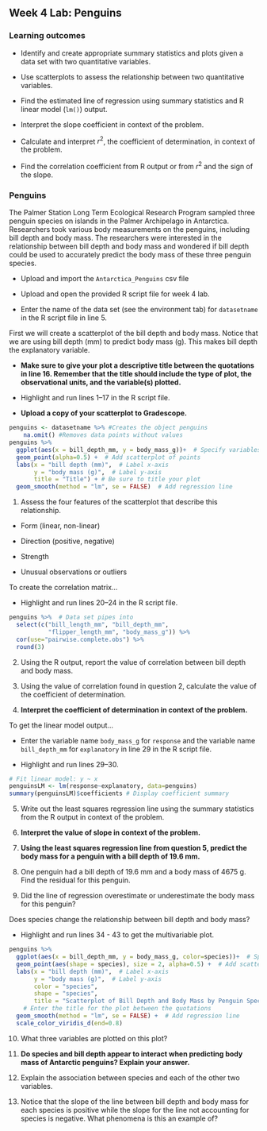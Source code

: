 ## Week 4 Lab:  Penguins

\setstretch{1}

### Learning outcomes

* Identify and create appropriate summary statistics and plots
  given a data set with two quantitative variables.
  
* Use scatterplots to assess the relationship between two quantitative variables.

* Find the estimated line of regression using summary statistics and R linear model (`lm()`) output.

* Interpret the slope coefficient in context of the problem.

* Calculate and interpret $r^2$, the coefficient of determination, in context of the problem.

* Find the correlation coefficient from R output or from $r^2$ and the sign of the slope.

### Penguins {-}

The Palmer Station Long Term Ecological Research Program sampled three penguin species on islands in the Palmer Archipelago in Antarctica. Researchers took various body measurements on the penguins, including bill depth and body mass. The researchers were interested in the relationship between bill depth and body mass and wondered if bill depth could be used to accurately predict the body mass of these three penguin species. 

* Upload and import the `Antarctica_Penguins` csv file 

* Upload and open the provided R script file for week 4 lab. 

* Enter the name of the data set (see the environment tab) for `datasetname` in the R script file in line 5.

First we will create a scatterplot of the bill depth and body mass.  Notice that we are using bill depth (mm) to predict body mass (g).  This makes bill depth the explanatory variable. 

* **Make sure to give your plot a descriptive title between the quotations in line 16.  Remember that the title should include the type of plot, the observational units, and the variable(s) plotted.** 

* Highlight and run lines 1--17 in the R script file.  

* **Upload a copy of your scatterplot to Gradescope.**

```r
penguins <- datasetname %>% #Creates the object penguins
    na.omit() #Removes data points without values
penguins %>%
  ggplot(aes(x = bill_depth_mm, y = body_mass_g))+  # Specify variables
  geom_point(alpha=0.5) +  # Add scatterplot of points
  labs(x = "bill depth (mm)",  # Label x-axis
       y = "body mass (g)",  # Label y-axis
       title = "Title") + # Be sure to title your plot
  geom_smooth(method = "lm", se = FALSE)  # Add regression line
```

\newpage

1. Assess the four features of the scatterplot that describe this relationship.
\vspace{1mm}

* Form (linear, non-linear)

\vspace{.1in}

* Direction (positive, negative)

\vspace{.1in}

* Strength

\vspace{.1in}

* Unusual observations or outliers

\vspace{.1in}

To create the correlation matrix...

* Highlight and run lines 20--24 in the R script file.

```r
penguins %>%  # Data set pipes into
  select(c("bill_length_mm", "bill_depth_mm", 
           "flipper_length_mm", "body_mass_g")) %>%
  cor(use="pairwise.complete.obs") %>%
  round(3)
```

2.  Using the R output, report the value of correlation between bill depth and body mass.

\vspace{0.5in}

3. Using the value of correlation found in question 2, calculate the value of the coefficient of determination.

\vspace{0.5in}

4. **Interpret the coefficient of determination in context of the problem.**

\vspace{0.8in}

To get the linear model output...

* Enter the variable name `body_mass_g` for `response` and the variable name `bill_depth_mm` for `explanatory` in line 29 in the R script file.  

* Highlight and run lines 29--30.

```r
# Fit linear model: y ~ x
penguinsLM <- lm(response~explanatory, data=penguins)
summary(penguinsLM)$coefficients # Display coefficient summary
```

5.  Write out the least squares regression line using the summary statistics from the R output in context of the problem.

\vspace{.5in}

6. **Interpret the value of slope in context of the problem.**

\vspace{.8in}

7. **Using the least squares regression line from question 5, predict the body mass for a penguin with a bill depth of 19.6 mm.**

\vspace{.6in}

8. One penguin had a bill depth of 19.6 mm and a body mass of 4675 g. Find the residual for this penguin.

\vspace{.8in}

9.  Did the line of regression overestimate or underestimate the body mass for this penguin?

\vspace{0.2in}

Does species change the relationship between bill depth and body mass? 

* Highlight and run lines 34 - 43 to get the multivariable plot.

```r
penguins %>%
  ggplot(aes(x = bill_depth_mm, y = body_mass_g, color=species))+  # Specify variables
  geom_point(aes(shape = species), size = 2, alpha=0.5) +  # Add scatterplot of points
  labs(x = "bill depth (mm)",  # Label x-axis
       y = "body mass (g)",  # Label y-axis
       color = "species",
       shape = "species",
       title = "Scatterplot of Bill Depth and Body Mass by Penguin Species") + 
    # Enter the title for the plot between the quotations
  geom_smooth(method = "lm", se = FALSE) +  # Add regression line
  scale_color_viridis_d(end=0.8)
```

10.  What three variables are plotted on this plot?

\vspace{0.3in}


11. **Do species and bill depth appear to interact when predicting body mass of Antarctic penguins? Explain your answer.**

\vspace{0.5in}

12. Explain the association between species and each of the other two variables. 

\vspace{0.5in}

13. Notice that the slope of the line between bill depth and body mass for each species is positive while the slope for the line not accounting for species is negative.  What phenomena is this an example of?

\vspace{0.2in}

\newpage

